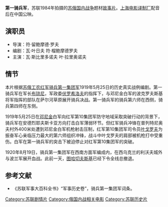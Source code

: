 '''第一骑兵军'''，苏联1984年拍摄的[[苏俄国内战争|苏俄国内战争]]题材[[故事片|故事片]]。[[上海电影译制厂|上海电影译制厂]]配音后在中国公映。
==演职员==
* 导演：符·留鲍摩德·罗夫
* 编剧：瓦·叶日夫 符·榴鲍摩德罗夫
* 主演：瓦·斯比里多诺夫   叶·拉里奥诺夫
==情节==
本片根据[[苏联工农红军|苏俄工农红军]][[骑兵第一集团军|骑兵第一集团军]]1919年5月25日的历史真实战例编剧。第一骑兵军在军长[[布琼尼|布琼尼]]，军政委[[伏罗希洛夫|伏罗希洛夫]]的指挥下，与邓尼金白军的波克罗夫斯基将军指挥的部队在萨尔河草原展开骑兵决战。第一骑兵军的骑兵第六师在西侧，骑兵第四师在东侧。

1919年5月25日在[[邓尼金|邓尼金]]白军向红军第10集团军防守地域采取突破行动的背景下，骑兵军在安德烈耶夫斯卡亚方向打击白军薄弱环节。但红军骑兵冲锋在普列特尼奥夫村外400米处遭到邓尼金白军机枪射击压制，红军第10集团军司令员[[叶戈罗夫|叶戈罗夫]]为振奋军心亲临压力最大的第六师组织冲锋，战斗中叶戈罗夫的肩部被机枪打中受重伤。白军在第一骑兵军的突击下被迫停止对红军第10集团军的突破。 

1920年8月19日，骑兵第一集团军在西南方面军编成内，在西乌克兰的利沃夫城外与波兰军展开血战。此前一天，[[图哈切夫斯基|图哈切夫斯基]]已经下令全线总撤退。
==参考文献==
* 《苏联军事大百科全书》“军事历史卷”，骑兵第一集团军词条。
[[Category:苏联剧情片|Category:苏联剧情片]]
[[Category:俄国内战相关电影|Category:俄国内战相关电影]]
[[Category:苏联历史片|Category:苏联历史片]]